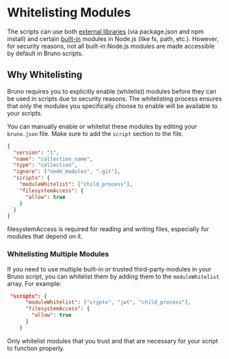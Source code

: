 
# Whitelisting Modules

The scripts can use both [external libraries](external-libraries) (via package.json and npm install) and certain [built-in](inbuilt-libraries) modules in Node.js (like fs, path, etc.). However, for security reasons, not all built-in Node.js modules are made accessible by default in Bruno scripts.

## Why Whitelisting

Bruno requires you to explicitly enable (whitelist) modules before they can be used in scripts due to security reasons. The whitelisting process ensures that only the modules you specifically choose to enable will be available to your scripts.

You can manually enable or whitelist these modules by editing your `bruno.json` file. Make sure to add the `script` section to the file.

```json copy filename="bruno.json" showLineNumbers {6-11}
{
  "version": "1",
  "name": "collection_name",
  "type": "collection",
  "ignore": ["node_modules", ".git"],
  "scripts": {
    "moduleWhitelist": ["child_process"],
    "filesystemAccess": {
      "allow": true
    }
  }
}
```

<Callout type="warning" emoji="⚠️">
  filesystemAccess is required for reading and writing files, especially for modules that depend on
  it.
</Callout>

### Whitelisting Multiple Modules

If you need to use multiple built-in or trusted third-party modules in your Bruno script, you can whitelist them by adding them to the `moduleWhitelist` array. For example:

```json copy filename="bruno.json" showLineNumbers
 "scripts": {
      "moduleWhitelist": ["crypto", "jwt", "child_process"],
      "filesystemAccess": {
        "allow": true
      }
    }
```

Only whitelist modules that you trust and that are necessary for your script to function properly.
